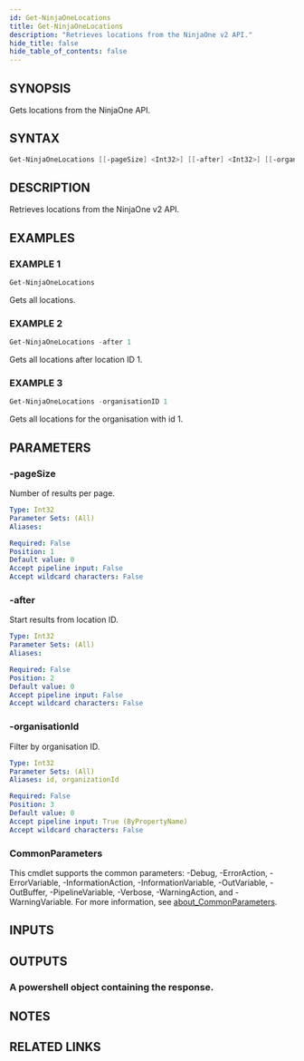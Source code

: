 ```yaml
---
id: Get-NinjaOneLocations
title: Get-NinjaOneLocations
description: "Retrieves locations from the NinjaOne v2 API."
hide_title: false
hide_table_of_contents: false
---
```


## SYNOPSIS

Gets locations from the NinjaOne API.

## SYNTAX

```powershell
Get-NinjaOneLocations [[-pageSize] <Int32>] [[-after] <Int32>] [[-organisationId] <Int32>] [<CommonParameters>]
```

## DESCRIPTION

Retrieves locations from the NinjaOne v2 API.

## EXAMPLES

### EXAMPLE 1

```powershell
Get-NinjaOneLocations
```

Gets all locations.

### EXAMPLE 2

```powershell
Get-NinjaOneLocations -after 1
```

Gets all locations after location ID 1.

### EXAMPLE 3

```powershell
Get-NinjaOneLocations -organisationID 1
```

Gets all locations for the organisation with id 1.

## PARAMETERS

### -pageSize

Number of results per page.

```yaml
Type: Int32
Parameter Sets: (All)
Aliases:

Required: False
Position: 1
Default value: 0
Accept pipeline input: False
Accept wildcard characters: False
```

### -after

Start results from location ID.

```yaml
Type: Int32
Parameter Sets: (All)
Aliases:

Required: False
Position: 2
Default value: 0
Accept pipeline input: False
Accept wildcard characters: False
```

### -organisationId

Filter by organisation ID.

```yaml
Type: Int32
Parameter Sets: (All)
Aliases: id, organizationId

Required: False
Position: 3
Default value: 0
Accept pipeline input: True (ByPropertyName)
Accept wildcard characters: False
```

### CommonParameters

This cmdlet supports the common parameters: -Debug, -ErrorAction, -ErrorVariable, -InformationAction, -InformationVariable, -OutVariable, -OutBuffer, -PipelineVariable, -Verbose, -WarningAction, and -WarningVariable. For more information, see [about_CommonParameters](http://go.microsoft.com/fwlink/?LinkID=113216).

## INPUTS

## OUTPUTS

### A powershell object containing the response.

## NOTES

## RELATED LINKS
